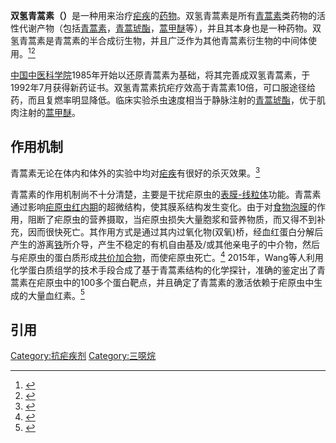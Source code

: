 {{Medical}}{{expand|time=2012-06-15T08:22:12+00:00}}
{{Drugbox
| Verifiedfields = changed
| verifiedrevid = 460786738
| IUPAC_name = (3''R'',5a''S'',6''R'',8a''S'',9''R'',12''S'',12a''R'')-decahydro-3,6,9-trimethyl-3,12-epoxy-12''H''-pyrano[4,3-''j'']-1,2-benzodioxepin-10-ol
| image = Dihydroartemisinin Structural Formula V1.svg
| image2 =Dihydroartemisinin 3D balls.png

<!--Clinical data-->
| tradename =  
| Drugs.com = {{drugs.com|international|artenimol}}
| pregnancy_category =  
| legal_status = Rx-only
| routes_of_administration = 口服

<!--Pharmacokinetic data-->
| bioavailability = 12%
| metabolism = [[肝脏|肝脏]]
| elimination_half-life = 约4-11小时
| excretion = Mainly [[胆汁|胆汁]]

<!--Identifiers-->
| CAS_number_Ref = {{cascite|correct|??}}
| CAS_number = 71939-50-9
| ATC_prefix = P01
| ATC_suffix = BE05
| PubChem = 107770
| DrugBank_Ref = {{drugbankcite|correct|drugbank}}
| DrugBank =  
| ChemSpiderID_Ref = {{chemspidercite|correct|chemspider}}
| ChemSpiderID = 2272104
| UNII_Ref = {{fdacite|correct|FDA}}
| UNII = 6A9O50735X
| ChEMBL_Ref = {{ebicite|changed|EBI}}
| ChEMBL = 25164

<!--Chemical data-->
| C=15 | H=24 | O=5
| molecular_weight = 284.35 [[Gram|g]]/[[Mole_(unit)|mol]]
| smiles = O1[C@H](O)[C@@H](C4CC[C@@H](C)[C@H]3[C@@]42OOC(O[C@@H]12)(C)CC3)C
| InChI = 1/C15H24O5/c1-8-4-5-11-9(2)12(16)17-13-15(11)10(8)6-7-14(3,18-13)19-20-15/h8-13,16H,4-7H2,1-3H3/t8-,9-,10+,11?,12+,13-,14?,15-/m1/s1
| InChIKey = BJDCWCLMFKKGEE-KWWHLYHABU
| StdInChI_Ref = {{stdinchicite|correct|chemspider}}
| StdInChI = 1S/C15H24O5/c1-8-4-5-11-9(2)12(16)17-13-15(11)10(8)6-7-14(3,18-13)19-20-15/h8-13,16H,4-7H2,1-3H3/t8-,9-,10+,11?,12+,13-,14?,15-/m1/s1
| StdInChIKey_Ref = {{stdinchicite|correct|chemspider}}
| StdInChIKey = BJDCWCLMFKKGEE-KWWHLYHASA-N
}}

'''双氢青蒿素（{{lang-en|Dihydroartemisinin}}）'''是一种用来治疗[[疟疾|疟疾]]的[[药物|药物]]。双氢青蒿素是所有[[青蒿素|青蒿素]]类药物的活性代谢产物（包括[[青蒿素|青蒿素]]，[[青蒿琥酯|青蒿琥酯]]，[[蒿甲醚|蒿甲醚]]等），并且其本身也是一种药物。双氢青蒿素是青蒿素的半合成衍生物，并且广泛作为其他青蒿素衍生物的中间体使用。<ref>{{cite journal |doi=10.1016/S0040-4039(98)00132-4 |title=Direct conversion of pyranose anomeric OH→F→R in the artemisinin family of antimalarial trioxanes |year=1998 |last1=Woo |first1=Soon Hyung |last2=Parker |first2=Michael H. |last3=Ploypradith |first3=Poonsakdi |last4=Northrop |first4=John |last5=Posner |first5=Gary H. |journal=Tetrahedron Letters |volume=39 |issue=12 |pages=1533–6}}</ref><ref name="Arinaitwe2009">{{cite journal |doi=10.1086/647946 |title=Artemether‐Lumefantrine versus Dihydroartemisinin‐Piperaquine for Falciparum Malaria: A Longitudinal, Randomized Trial in Young Ugandan Children |year=2009 |last1=Arinaitwe |first1=Emmanuel |last2=Sandison |first2=Taylor G. |last3=Wanzira |first3=Humphrey |last4=Kakuru |first4=Abel |last5=Homsy |first5=Jaco |last6=Kalamya |first6=Julius |last7=Kamya |first7=Moses R. |last8=Vora |first8=Neil |last9=Greenhouse |first9=Bryan |last10=Rosenthal |first10=Philip J. |last11=Tappero |first11=Jordan |last12=Dorsey |first12=Grant |journal=Clinical Infectious Diseases |volume=49 |issue=11 |pages=1629–37 |pmid=19877969|display-authors=8 }}</ref>

[[中国中医科学院|中国中医科学院]]1985年开始以还原青蒿素为基础，将其完善成双氢青蒿素，于1992年7月获得新药证书。双氢青蒿素抗疟疗效高于青蒿素10倍，可口服途径给药，而且复燃率明显降低。临床实验杀虫速度相当于静脉注射的[[青蒿琥酯|青蒿琥酯]]，优于肌肉注射的[[蒿甲醚|蒿甲醚]]。

==作用机制==
青蒿素无论在体内和体外的实验中均对[[疟疾|疟疾]]有很好的杀灭效果。<ref name="dxy_art1">{{cite web | url=http://infect.dxy.cn/article/142516 | title=2015 诺贝尔生理学或医学奖：青蒿素与疟疾 | accessdate=6 October 2015 | archive-url=https://web.archive.org/web/20151110044056/http://infect.dxy.cn/article/142516 | archive-date=2015-11-10 | dead-url=yes }}</ref>

青蒿素的作用机制尚不十分清楚，主要是干扰疟原虫的[[表膜-线粒体|表膜-线粒体]]功能。青蒿素通过影响[[疟原虫|疟原虫]][[红内期|红内期]]的超微结构，使其膜系结构发生变化。由于对[[食物泡膜|食物泡膜]]的作用，阻断了疟原虫的营养摄取，当疟原虫损失大量胞浆和营养物质，而又得不到补充，因而很快死亡。其作用方式是通过其内过氧化物(双氧)桥，经血红蛋白分解后产生的游离[[铁|铁]]所介导，产生不稳定的有机自由基及/或其他亲电子的中介物，然后与疟原虫的蛋白质形成[[共价加合物|共价加合物]]，而使疟原虫死亡。<ref name="medref">{{cite web | url=http://drugref.medlive.com.cn/drugref/drug_info.do?id=3188 | title=青蒿素栓_化生药说明书_临床用药参考 | accessdate=6 October 2015 | archive-date=2019-09-04 | archive-url=https://web.archive.org/web/20190904131443/http://drugref.medlive.com.cn/drugref/drug_info.do?id=3188 | dead-url=yes }}</ref> 2015年，Wang等人利用化学蛋白质组学的技术手段合成了基于青蒿素结构的化学探针，准确的鉴定出了青蒿素在疟原虫中的100多个蛋白靶点，并且确定了青蒿素的激活依赖于疟原虫中生成的大量血红素。<ref>{{cite journal | vauthors = Wang J, Zhang CJ, Chia WN, Loh CC, Li Z, Lee YM, He Y, Yuan LX, Lim TK, Liu M, Liew CX, Lee YQ, Zhang J, Lu N, Lim CT, Hua ZC, Liu B, Shen HM, Tan KS, Lin Q | title = Haem-activated promiscuous targeting of artemisinin in Plasmodium falciparum | journal = Nature Communications | volume = 6 | pages = 10111 | pmid = 26694030 | doi = 10.1038/ncomms10111 | pmc=4703832 | year=2015}}</ref>
==引用==
{{reflist}}

{{Chromalveolate antiparasitics}}

[[Category:抗疟疾剂|Category:抗疟疾剂]]
[[Category:三噁烷|Category:三噁烷]]